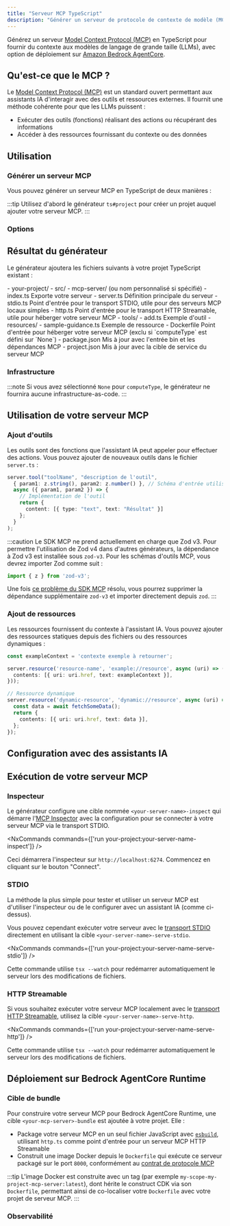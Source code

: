 ```yaml
---
title: "Serveur MCP TypeScript"
description: "Générer un serveur de protocole de contexte de modèle (MCP) TypeScript pour fournir du contexte aux modèles de langage de grande taille"
---
```





Générez un serveur [Model Context Protocol (MCP)](https://modelcontextprotocol.io/) en TypeScript pour fournir du contexte aux modèles de langage de grande taille (LLMs), avec option de déploiement sur [Amazon Bedrock AgentCore](https://docs.aws.amazon.com/bedrock-agentcore/latest/devguide/).

## Qu'est-ce que le MCP ?

Le [Model Context Protocol (MCP)](https://modelcontextprotocol.io/) est un standard ouvert permettant aux assistants IA d'interagir avec des outils et ressources externes. Il fournit une méthode cohérente pour que les LLMs puissent :

- Exécuter des outils (fonctions) réalisant des actions ou récupérant des informations
- Accéder à des ressources fournissant du contexte ou des données

## Utilisation

### Générer un serveur MCP

Vous pouvez générer un serveur MCP en TypeScript de deux manières :

<RunGenerator generator="ts#mcp-server" />

:::tip
Utilisez d'abord le générateur <Link path="/guides/typescript-project">`ts#project`</Link> pour créer un projet auquel ajouter votre serveur MCP.
:::

### Options

<GeneratorParameters generator="ts#mcp-server" />

## Résultat du générateur

Le générateur ajoutera les fichiers suivants à votre projet TypeScript existant :

<FileTree>
  - your-project/
    - src/
      - mcp-server/ (ou nom personnalisé si spécifié)
        - index.ts Exporte votre serveur
        - server.ts Définition principale du serveur
        - stdio.ts Point d'entrée pour le transport STDIO, utile pour des serveurs MCP locaux simples
        - http.ts Point d'entrée pour le transport HTTP Streamable, utile pour héberger votre serveur MCP
        - tools/
          - add.ts Exemple d'outil
        - resources/
          - sample-guidance.ts Exemple de ressource
        - Dockerfile Point d'entrée pour héberger votre serveur MCP (exclu si `computeType` est défini sur `None`)
    - package.json Mis à jour avec l'entrée bin et les dépendances MCP
    - project.json Mis à jour avec la cible de service du serveur MCP
</FileTree>

### Infrastructure

:::note
Si vous avez sélectionné `None` pour `computeType`, le générateur ne fournira aucune infrastructure-as-code.
:::

<Snippet name="shared-constructs" />

<Snippet name="mcp/shared-constructs" />

## Utilisation de votre serveur MCP

### Ajout d'outils

Les outils sont des fonctions que l'assistant IA peut appeler pour effectuer des actions. Vous pouvez ajouter de nouveaux outils dans le fichier `server.ts` :

```typescript
server.tool("toolName", "description de l'outil",
  { param1: z.string(), param2: z.number() }, // Schéma d'entrée utilisant Zod
  async ({ param1, param2 }) => {
    // Implémentation de l'outil
    return {
      content: [{ type: "text", text: "Résultat" }]
    };
  }
);
```

:::caution
Le SDK MCP ne prend actuellement en charge que Zod v3. Pour permettre l'utilisation de Zod v4 dans d'autres générateurs, la dépendance à Zod v3 est installée sous `zod-v3`. Pour les schémas d'outils MCP, vous devrez importer Zod comme suit :

```ts
import { z } from 'zod-v3';
```

Une fois [ce problème du SDK MCP](https://github.com/modelcontextprotocol/typescript-sdk/issues/164) résolu, vous pourrez supprimer la dépendance supplémentaire `zod-v3` et importer directement depuis `zod`.
:::

### Ajout de ressources

Les ressources fournissent du contexte à l'assistant IA. Vous pouvez ajouter des ressources statiques depuis des fichiers ou des ressources dynamiques :

```typescript
const exampleContext = 'contexte exemple à retourner';

server.resource('resource-name', 'example://resource', async (uri) => ({
  contents: [{ uri: uri.href, text: exampleContext }],
}));

// Ressource dynamique
server.resource('dynamic-resource', 'dynamic://resource', async (uri) => {
  const data = await fetchSomeData();
  return {
    contents: [{ uri: uri.href, text: data }],
  };
});
```

## Configuration avec des assistants IA

<Snippet name="mcp/configuration-ts" parentHeading="Configuration avec des assistants IA" />

## Exécution de votre serveur MCP

### Inspecteur

Le générateur configure une cible nommée `<your-server-name>-inspect` qui démarre l'[MCP Inspector](https://github.com/modelcontextprotocol/inspector) avec la configuration pour se connecter à votre serveur MCP via le transport STDIO.

<NxCommands commands={['run your-project:your-server-name-inspect']} />

Ceci démarrera l'inspecteur sur `http://localhost:6274`. Commencez en cliquant sur le bouton "Connect".

### STDIO

La méthode la plus simple pour tester et utiliser un serveur MCP est d'utiliser l'inspecteur ou de le configurer avec un assistant IA (comme ci-dessus).

Vous pouvez cependant exécuter votre serveur avec le [transport STDIO](https://modelcontextprotocol.io/docs/concepts/transports#standard-input%2Foutput-stdio) directement en utilisant la cible `<your-server-name>-serve-stdio`.

<NxCommands commands={['run your-project:your-server-name-serve-stdio']} />

Cette commande utilise `tsx --watch` pour redémarrer automatiquement le serveur lors des modifications de fichiers.

### HTTP Streamable

Si vous souhaitez exécuter votre serveur MCP localement avec le [transport HTTP Streamable](https://modelcontextprotocol.io/docs/concepts/transports#streamable-http), utilisez la cible `<your-server-name>-serve-http`.

<NxCommands commands={['run your-project:your-server-name-serve-http']} />

Cette commande utilise `tsx --watch` pour redémarrer automatiquement le serveur lors des modifications de fichiers.

## Déploiement sur Bedrock AgentCore Runtime

<Snippet name="mcp/bedrock-deployment" parentHeading="Déploiement sur Bedrock AgentCore Runtime" />

### Cible de bundle

Pour construire votre serveur MCP pour Bedrock AgentCore Runtime, une cible `<your-mcp-server>-bundle` est ajoutée à votre projet. Elle :

- Package votre serveur MCP en un seul fichier JavaScript avec [`esbuild`](https://esbuild.github.io/), utilisant `http.ts` comme point d'entrée pour un serveur MCP HTTP Streamable
- Construit une image Docker depuis le `Dockerfile` qui exécute ce serveur packagé sur le port `8000`, conformément au [contrat de protocole MCP](https://docs.aws.amazon.com/bedrock-agentcore/latest/devguide/runtime-service-contract.html#mcp-protocol-contract)

:::tip
L'image Docker est construite avec un tag (par exemple `my-scope-my-project-mcp-server:latest`), dont hérite le construct CDK via son `Dockerfile`, permettant ainsi de co-localiser votre `Dockerfile` avec votre projet de serveur MCP.
:::

### Observabilité

<Snippet name="mcp/observability" parentHeading="Observabilité" />